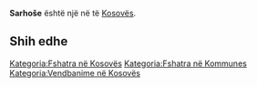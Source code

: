 {{Fshat në Kosovës
 | Emri                = Sarhoše
| srp_N_name = Sarhoše
| srp_N_FULL_NAME_RO = Sarhoše
| srp_N_FULL_NAME_ND_RO = Sarhose
| srp_N_SORT_NAME_RG = SARHOSE
| srp_N_FULL_NAME_RG = Sarhoše
| srp_N_FULL_NAME_ND_RG = Sarhose

 | Emri (Rasa dhanore) = 
 | Figura              = 
 | Shteti              = Kosovo
 | Komuna              = 
 | Kodi postar         = 
 | Sipërfaqja          = 

 | Popullsia           = 

 | Regj. i popullsisë  = 
 | Dend. e popullsisë  = 
 | Faqja zyrtare       = 
 <!--- Koordinatat ----> 
 | Gjerësia            = 42.609167
 | Gjatësia            = 20.309722
 | Lartësia            = 
}}
'''Sarhoše''' është një [[]] në [[]] të [[Kosovës]].

<!-- == Gjeografia == -->
<!-- == Historia == -->
<!-- == Demografia == -->
== Shih edhe ==
{{Komuna }}
{{Kosovo-Administrata-Cung}}

[[Kategoria:Fshatra në Kosovës]]
[[Kategoria:Fshatra në Kommunes ]]
[[Kategoria:Vendbanime në Kosovës]]